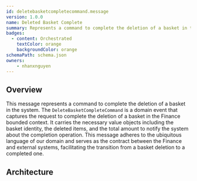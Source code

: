 ```yaml
---
id: deletebasketcompletecommand.message
version: 1.0.0
name: Deleted Basket Complete
summary: Represents a command to complete the deletion of a basket in the system
badges:
  - content: Orchestrated
    textColor: orange
    backgroundColor: orange
schemaPath: schema.json
owners:
    - nhanxnguyen
---
```


## Overview

This message represents a command to complete the deletion of a basket in the system. The `DeleteBasketCompleteCommand` is a domain event that captures the request to complete the deletion of a basket in the Finance bounded context. It carries the necessary value objects including the basket identity, the deleted items, and the total amount to notify the system about the completion operation. This message adheres to the ubiquitous language of our domain and serves as the contract between the Finance and external systems, facilitating the transition from a basket deletion to a completed one.

## Architecture

<NodeGraph />
